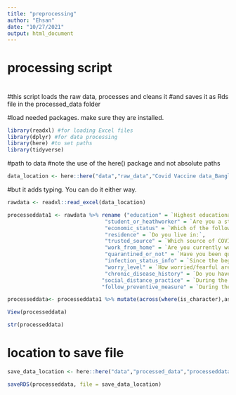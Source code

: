 ```yaml
---
title: "preprocessing"
author: "Ehsan"
date: "10/27/2021"
output: html_document
---
```


# processing script
#
#this script loads the raw data, processes and cleans it 
#and saves it as Rds file in the processed_data folder

#load needed packages. make sure they are installed.
```r
library(readxl) #for loading Excel files
library(dplyr) #for data processing
library(here) #to set paths
library(tidyverse)
```

#path to data
#note the use of the here() package and not absolute paths
```r
data_location <- here::here("data","raw_data","Covid Vaccine data_Bangladesh_Abu_Sayeed.xlsx")
```
 

#but it adds typing. You can do it either way.
```r
rawdata <- readxl::read_excel(data_location)
```


```r
processeddata1 <- rawdata %>% rename ("education" = `Highest educational level`,
                               "student_or_heathworker" = `Are you a student or worker in the healthcare sector?`,
                               "economic_status" = `Which of the following categories best describes your current socio-economic situation?`,
                               "residence" = `Do you live in:`,
                               "trusted_source" = `Which source of COVID-19 information/advice do you trust the most?`,
                               "work_from_home" = `Are you currently working/studying from home because of the COVID-19 outbreak?`,
                               "quarantined_or_not" = `Have you been quarantined (either at home or else where) at any point in time during the Covid-19 epidemic?`,
                               "infection_status_info" = `Since the beginning of the COVID-19 outbreak, do you have information on your infection status?`,
                               "worry_level" = `How worried/fearful are you about becoming (re)infected by the coronavirus?: On a scale of 1 to 5`,
                               "chronic_disease_history" = `Do you have any of the following chronic/underlying diseases? (many answers possible): None of the above`,
                              "social_distance_practice" = `During the past 7 days, have you been observing any of the following preventive measures against COVID-19? (Tick all answers that apply): Social distancing of at least 1.5m`,
                              "follow_preventive_measure" = `During the past 7 days, have you been observing any of the following preventive measures against COVID-19? (Tick all answers that apply): None of the above`)
```

```r
processeddata<- processeddata1 %>% mutate(across(where(is_character),as_factor))
```


```r
View(processeddata)
```

```r
str(processeddata)
```

# location to save file
```r
save_data_location <- here::here("data","processed_data","processeddata.rds")
```

```r
saveRDS(processeddata, file = save_data_location)
```

                         




